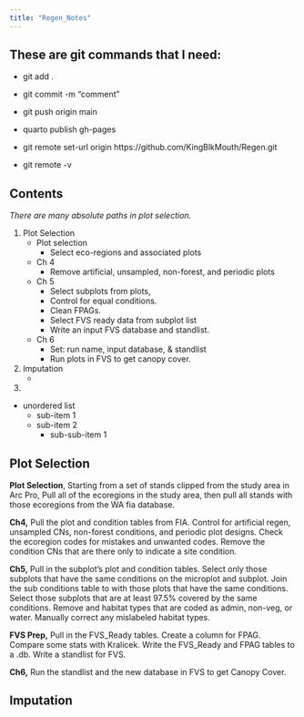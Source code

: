 ```yaml
---
title: "Regen_Notes"
---
```



## These are git commands that I need:

  - git add .
  - git commit -m "comment"
  - git push origin main
  
  - quarto publish gh-pages
  - git remote set-url origin https://github.com/KingBlkMouth/Regen.git
  - git remote -v
  

## Contents

*There are many absolute paths in plot selection.*

1. Plot Selection
    + Plot selection
        - Select eco-regions and associated plots
    + Ch 4
        - Remove artificial, unsampled, non-forest, and periodic plots
    + Ch 5
        - Select subplots from plots, 
        - Control for equal conditions. 
        - Clean FPAGs. 
        - Select FVS ready data from subplot list
        - Write an input FVS database and standlist. 
    + Ch 6
        - Set: run name, input database, & standlist
        - Run plots in FVS to get canopy cover. 

2. Imputation
    + 

3. 



* unordered list
    + sub-item 1
    + sub-item 2
        - sub-sub-item 1


## Plot Selection

**Plot Selection**, Starting from a set of stands clipped from the study area in 
Arc Pro, Pull all of the ecoregions in the study area, then pull all stands with 
those ecoregions from the WA fia database. 
  

**Ch4,** Pull the plot and condition tables from FIA. 
Control for artificial regen, unsampled CNs, non-forest conditions, and periodic 
plot designs. 
Check the ecoregion codes for mistakes and unwanted codes. 
Remove the condition CNs that are there only to indicate a site condition. 

**Ch5,** Pull in the subplot's plot and condition tables. 
Select only those subplots that have the same conditions on the microplot and subplot. 
Join the sub conditions table to with those plots that have the same conditions. 
Select those subplots that are at least 97.5% covered by the same conditions. 
Remove and habitat types that are coded as admin, non-veg, or water. 
Manually correct any mislabeled habitat types. 

**FVS Prep,** Pull in the FVS_Ready tables. 
Create a column for FPAG. 
Compare some stats with Kralicek. 
Write the FVS_Ready and FPAG tables to a .db. 
Write a standlist for FVS. 

**Ch6,** Run the standlist and the new database in FVS to get Canopy Cover. 



## Imputation













